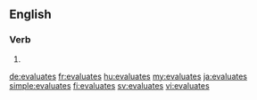 ==English==

===Verb===
{{head|en|verb form}}

# {{en-third-person singular of|evaluate}}

[[de:evaluates]]
[[fr:evaluates]]
[[hu:evaluates]]
[[my:evaluates]]
[[ja:evaluates]]
[[simple:evaluates]]
[[fi:evaluates]]
[[sv:evaluates]]
[[vi:evaluates]]
